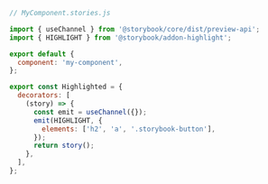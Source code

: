 ```js
// MyComponent.stories.js

import { useChannel } from '@storybook/core/dist/preview-api';
import { HIGHLIGHT } from '@storybook/addon-highlight';

export default {
  component: 'my-component',
};

export const Highlighted = {
  decorators: [
    (story) => {
      const emit = useChannel({});
      emit(HIGHLIGHT, {
        elements: ['h2', 'a', '.storybook-button'],
      });
      return story();
    },
  ],
};
```
